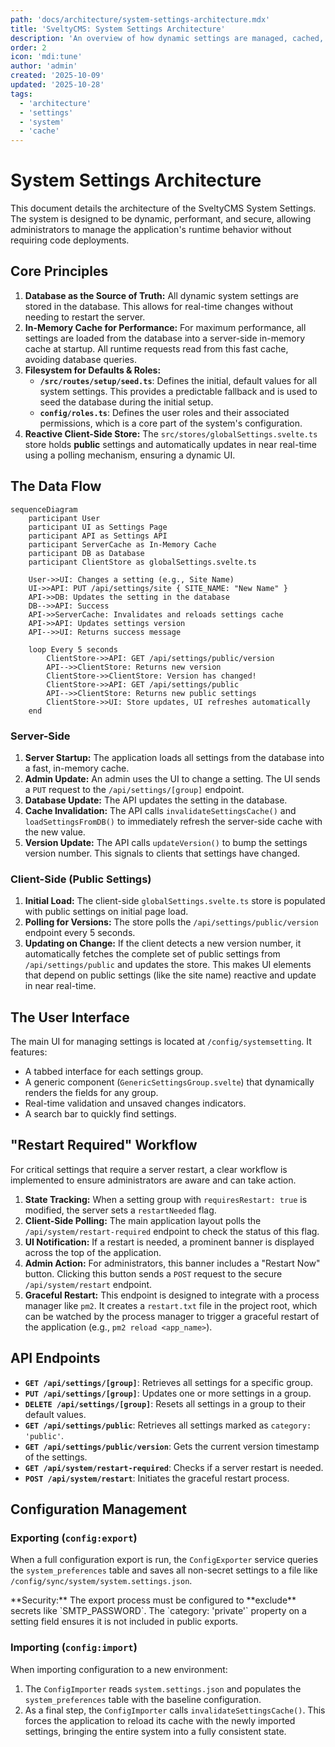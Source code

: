 ```yaml
---
path: 'docs/architecture/system-settings-architecture.mdx'
title: 'SveltyCMS: System Settings Architecture'
description: 'An overview of how dynamic settings are managed, cached, and synchronized.'
order: 2
icon: 'mdi:tune'
author: 'admin'
created: '2025-10-09'
updated: '2025-10-28'
tags:
  - 'architecture'
  - 'settings'
  - 'system'
  - 'cache'
---
```



# System Settings Architecture

This document details the architecture of the SveltyCMS System Settings. The system is designed to be dynamic, performant, and secure, allowing administrators to manage the application's runtime behavior without requiring code deployments.

## Core Principles

1.  **Database as the Source of Truth:** All dynamic system settings are stored in the database. This allows for real-time changes without needing to restart the server.
2.  **In-Memory Cache for Performance:** For maximum performance, all settings are loaded from the database into a server-side in-memory cache at startup. All runtime requests read from this fast cache, avoiding database queries.
3.  **Filesystem for Defaults & Roles:**
    *   **`/src/routes/setup/seed.ts`**: Defines the initial, default values for all system settings. This provides a predictable fallback and is used to seed the database during the initial setup.
    *   **`config/roles.ts`**: Defines the user roles and their associated permissions, which is a core part of the system's configuration.
4.  **Reactive Client-Side Store:** The `src/stores/globalSettings.svelte.ts` store holds **public** settings and automatically updates in near real-time using a polling mechanism, ensuring a dynamic UI.

## The Data Flow

```mermaid
sequenceDiagram
    participant User
    participant UI as Settings Page
    participant API as Settings API
    participant ServerCache as In-Memory Cache
    participant DB as Database
    participant ClientStore as globalSettings.svelte.ts

    User->>UI: Changes a setting (e.g., Site Name)
    UI->>API: PUT /api/settings/site { SITE_NAME: "New Name" }
    API->>DB: Updates the setting in the database
    DB-->>API: Success
    API->>ServerCache: Invalidates and reloads settings cache
    API->>API: Updates settings version
    API-->>UI: Returns success message

    loop Every 5 seconds
        ClientStore->>API: GET /api/settings/public/version
        API-->>ClientStore: Returns new version
        ClientStore->>ClientStore: Version has changed!
        ClientStore->>API: GET /api/settings/public
        API-->>ClientStore: Returns new public settings
        ClientStore->>UI: Store updates, UI refreshes automatically
    end
```

### Server-Side

1.  **Server Startup:** The application loads all settings from the database into a fast, in-memory cache.
2.  **Admin Update:** An admin uses the UI to change a setting. The UI sends a `PUT` request to the `/api/settings/[group]` endpoint.
3.  **Database Update:** The API updates the setting in the database.
4.  **Cache Invalidation:** The API calls `invalidateSettingsCache()` and `loadSettingsFromDB()` to immediately refresh the server-side cache with the new value.
5.  **Version Update:** The API calls `updateVersion()` to bump the settings version number. This signals to clients that settings have changed.

### Client-Side (Public Settings)

1.  **Initial Load:** The client-side `globalSettings.svelte.ts` store is populated with public settings on initial page load.
2.  **Polling for Versions:** The store polls the `/api/settings/public/version` endpoint every 5 seconds.
3.  **Updating on Change:** If the client detects a new version number, it automatically fetches the complete set of public settings from `/api/settings/public` and updates the store. This makes UI elements that depend on public settings (like the site name) reactive and update in near real-time.

## The User Interface

The main UI for managing settings is located at `/config/systemsetting`. It features:
- A tabbed interface for each settings group.
- A generic component (`GenericSettingsGroup.svelte`) that dynamically renders the fields for any group.
- Real-time validation and unsaved changes indicators.
- A search bar to quickly find settings.

## "Restart Required" Workflow

For critical settings that require a server restart, a clear workflow is implemented to ensure administrators are aware and can take action.

1.  **State Tracking:** When a setting group with `requiresRestart: true` is modified, the server sets a `restartNeeded` flag.
2.  **Client-Side Polling:** The main application layout polls the `/api/system/restart-required` endpoint to check the status of this flag.
3.  **UI Notification:** If a restart is needed, a prominent banner is displayed across the top of the application.
4.  **Admin Action:** For administrators, this banner includes a "Restart Now" button. Clicking this button sends a `POST` request to the secure `/api/system/restart` endpoint.
5.  **Graceful Restart:** This endpoint is designed to integrate with a process manager like `pm2`. It creates a `restart.txt` file in the project root, which can be watched by the process manager to trigger a graceful restart of the application (e.g., `pm2 reload <app_name>`).

## API Endpoints

-   **`GET /api/settings/[group]`**: Retrieves all settings for a specific group.
-   **`PUT /api/settings/[group]`**: Updates one or more settings in a group.
-   **`DELETE /api/settings/[group]`**: Resets all settings in a group to their default values.
-   **`GET /api/settings/public`**: Retrieves all settings marked as `category: 'public'`.
-   **`GET /api/settings/public/version`**: Gets the current version timestamp of the settings.
-   **`GET /api/system/restart-required`**: Checks if a server restart is needed.
-   **`POST /api/system/restart`**: Initiates the graceful restart process.

## Configuration Management

### Exporting (`config:export`)
When a full configuration export is run, the `ConfigExporter` service queries the `system_preferences` table and saves all non-secret settings to a file like `/config/sync/system/system.settings.json`.

<Callout type="warning">
  **Security:** The export process must be configured to **exclude** secrets like `SMTP_PASSWORD`. The `category: 'private'` property on a setting field ensures it is not included in public exports.
</Callout>

### Importing (`config:import`)
When importing configuration to a new environment:
1.  The `ConfigImporter` reads `system.settings.json` and populates the `system_preferences` table with the baseline configuration.
2.  As a final step, the `ConfigImporter` calls `invalidateSettingsCache()`. This forces the application to reload its cache with the newly imported settings, bringing the entire system into a fully consistent state.
